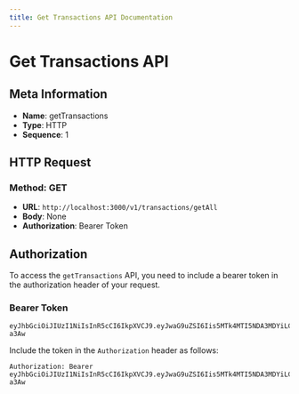 ```yaml
---
title: Get Transactions API Documentation
---
```


# Get Transactions API

## Meta Information

- **Name**: getTransactions
- **Type**: HTTP
- **Sequence**: 1

## HTTP Request

### Method: GET

- **URL**: `http://localhost:3000/v1/transactions/getAll`
- **Body**: None
- **Authorization**: Bearer Token

## Authorization

To access the `getTransactions` API, you need to include a bearer token in the authorization header of your request. 

### Bearer Token

```plaintext
eyJhbGciOiJIUzI1NiIsInR5cCI6IkpXVCJ9.eyJwaG9uZSI6Iis5MTk4MTI5NDA3MDYiLCJ1aWQiOiI1Z2VhcGdhcHhzIn0.yNyKfoOQouzSNDwp_5rJ9CAEMVJo5uqueJHNpG-a3Aw
```

Include the token in the `Authorization` header as follows:

```plaintext
Authorization: Bearer eyJhbGciOiJIUzI1NiIsInR5cCI6IkpXVCJ9.eyJwaG9uZSI6Iis5MTk4MTI5NDA3MDYiLCJ1aWQiOiI1Z2VhcGdhcHhzIn0.yNyKfoOQouzSNDwp_5rJ9CAEMVJo5uqueJHNpG-a3Aw
```